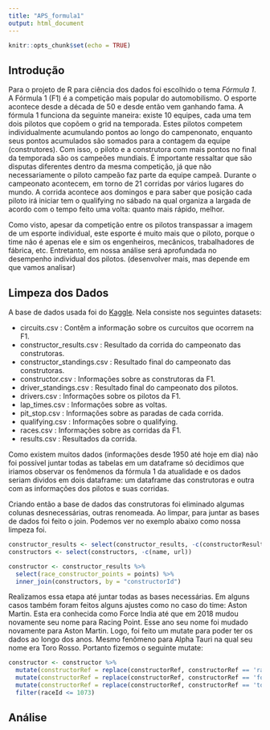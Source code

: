 ```yaml
---
title: "APS_formula1"
output: html_document
---
```


```r
knitr::opts_chunk$set(echo = TRUE)
```

## Introdução

Para o projeto de R para ciência dos dados foi escolhido o tema *Fórmula 1*. A Fórmula 1 (F1) é a competição mais popular do automobilismo.
O esporte acontece desde a década de 50 e desde então vem ganhando fama.
A fórmula 1 funciona da seguinte maneira: existe 10 equipes, cada uma tem dois pilotos que copõem o grid na temporada. Estes pilotos competem individualmente acumulando pontos ao longo do campenonato, enquanto seus pontos acumulados são somados para a contagem da equipe (construtores). Com isso, o piloto e a construtora com mais pontos no final da temporada são os campeões mundiais. É importante ressaltar que são disputas diferentes dentro da mesma competição, já que não necessariamente o piloto campeão faz parte da equipe campeã.
Durante o campeonato acontecem, em torno de 21 corridas por vários lugares do mundo. A corrida acontece aos domingos e para saber que posição cada piloto irá iniciar tem o qualifying no sábado na qual organiza a largada de acordo com o tempo feito uma volta: quanto mais rápido, melhor.

Como visto, apesar da competição entre os pilotos transpassar a imagem de um esporte individual, este esporte é muito mais que o piloto, porque o time não é apenas ele e sim os engenheiros, mecânicos, trabalhadores de fábrica, etc. Entretanto, em nossa análise será aprofundada no desempenho individual dos pilotos. 
(desenvolver mais, mas depende em que vamos analisar)


## Limpeza dos Dados
A base de dados usada foi do [Kaggle](https://www.kaggle.com/rohanrao/formula-1-world-championship-1950-2020?select=races.csv). Nela consiste nos seguintes datasets:

- circuits.csv : Contêm a informação sobre os curcuitos que ocorrem na F1.
- constructor_results.csv : Resultado da corrida do campeonato das construtoras.
- constructor_standings.csv : Resultado final do campeonato das construtoras.
- constructor.csv : Informações sobre as construtoras da F1.
- driver_standings.csv : Resultado final do campeonato dos pilotos.
- drivers.csv : Informações sobre os pilotos da F1.
- lap_times.csv : Informações sobre as voltas.
- pit_stop.csv : Informações sobre as paradas de cada corrida.
- qualifying.csv : Informações sobre o qualifying.
- races.csv : Informações sobre as corridas da F1.
- results.csv : Resultados da corrida.

Como existem muitos dados (informações desde 1950 até hoje em dia) não foi possível juntar todas as tabelas em um dataframe só decidimos que iriamos observar os fenômenos da fórmula 1 da atualidade e os dados seriam dividos em dois dataframe: um dataframe das construtoras e outra com as informações dos pilotos e suas corridas. 

Criando então a base de dados das construtoras foi eliminado algumas colunas desnecessárias, outras renomeada. Ao limpar, para juntar as bases de dados foi feito o join. Podemos ver no exemplo abaixo como nossa limpeza foi.
```r
constructor_results <- select(constructor_results, -c(constructorResultsId, status))
constructors <- select(constructors, -c(name, url))

constructor <- constructor_results %>% 
  select(race_constructor_points = points) %>% 
  inner_join(constructors, by = "constructorId")

```
Realizamos essa etapa até juntar todas as bases necessárias.
Em alguns casos também foram feitos alguns ajustes como no caso do time: Aston Martin. Esta era conhecida como Force India até que em 2018 mudou novamente seu nome para Racing Point. Esse ano seu nome foi mudado novamente para Aston Martin. Logo, foi feito um mutate para poder ter os dados ao longo dos anos. Mesmo fenômeno para Alpha Tauri na qual seu nome era Toro Rosso.
Portanto fizemos o seguinte mutate:
```r
constructor <- constructor %>% 
  mutate(constructorRef = replace(constructorRef, constructorRef == 'racing_point', 'aston_martin')) %>% 
  mutate(constructorRef = replace(constructorRef, constructorRef == 'force_india', 'aston_martin')) %>% 
  mutate(constructorRef = replace(constructorRef, constructorRef == 'toro_rosso', 'alphatauri')) %>% 
  filter(raceId <= 1073)
```


## Análise





